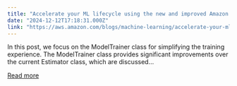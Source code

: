 ```yaml
---
title: "Accelerate your ML lifecycle using the new and improved Amazon SageMaker Python SDK – Part 1: ModelTrainer"
date: "2024-12-12T17:18:31.000Z"
link: "https://aws.amazon.com/blogs/machine-learning/accelerate-your-ml-lifecycle-using-the-new-and-improved-amazon-sagemaker-python-sdk-part-1-modeltrainer/"
---
```


In this post, we focus on the ModelTrainer class for simplifying the training experience. The ModelTrainer class provides significant improvements over the current Estimator class, which are discussed...

[Read more](https://aws.amazon.com/blogs/machine-learning/accelerate-your-ml-lifecycle-using-the-new-and-improved-amazon-sagemaker-python-sdk-part-1-modeltrainer/)
